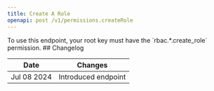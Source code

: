 ```yaml
---
title: Create A Role
openapi: post /v1/permissions.createRole
---
```



<Note>
To use this endpoint, your root key must have the `rbac.*.create_role` permission.
</Note>
## Changelog

| Date        | Changes             |
|-------------|---------------------|
| Jul 08 2024 | Introduced endpoint |

